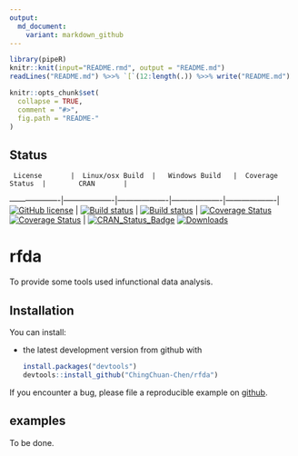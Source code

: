```yaml
---
output:
  md_document:
    variant: markdown_github
---
```


<!-- README.md is generated from README.Rmd. Please edit that file -->
<!-- To generate README.md with following commands: -->
```r
library(pipeR)
knitr::knit(input="README.rmd", output = "README.md")
readLines("README.md") %>>% `[`(12:length(.)) %>>% write("README.md")
```


```r
knitr::opts_chunk$set(
  collapse = TRUE,
  comment = "#>",
  fig.path = "README-"
)
```

## Status

     License       |  Linux/osx Build  |   Windows Build   |  Coverage Status  |        CRAN       |
-------------------|-------------------|-------------------|-------------------|-------------------|
[![GitHub license](https://img.shields.io/badge/lincense-MIT-blue.svg)](http://badges.mit-license.org) | [![Build status](https://travis-ci.org/ChingChuan-Chen/rfda.svg?branch=master)](https://travis-ci.org/ChingChuan-Chen/rfda/branches) | [![Build status](https://ci.appveyor.com/api/projects/status/2yms6ao3mf69fdht/branch/master?svg=true)](https://ci.appveyor.com/project/ChingChuan-Chen/rfda/branch/master) | [![Coverage Status](https://coveralls.io/repos/github/ChingChuan-Chen/rfda/badge.svg?branch=master)](https://coveralls.io/github/ChingChuan-Chen/rfda?branch=master) [![Coverage Status](https://codecov.io/github/ChingChuan-Chen/rfda/coverage.svg?branch=master)](https://codecov.io/github/ChingChuan-Chen/rfda?branch=master) | [![CRAN_Status_Badge](http://www.r-pkg.org/badges/version/rfda)](http://cran.r-project.org/package=rfda)   [![Downloads](http://cranlogs.r-pkg.org/badges/grand-total/rfda)](http://cran.rstudio.com/package=rfda)

# rfda

To provide some tools used infunctional data analysis.

## Installation

You can install:

* the latest development version from github with

    ```R
    install.packages("devtools")
    devtools::install_github("ChingChuan-Chen/rfda")
    ```

If you encounter a bug, please file a reproducible example on [github](https://github.com/ChingChuan-Chen/rfda/issues).

## examples

To be done.
